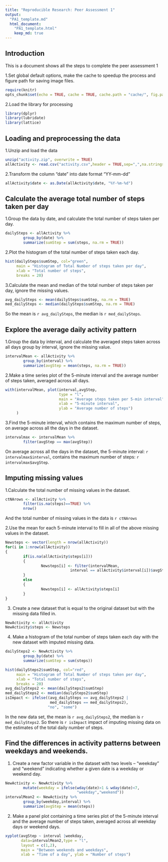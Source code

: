 ```yaml
---
title: "Reproducible Research: Peer Assessment 1"
output: 
  "PA1_template.md"
  html_document: 
    "PA1_template.html"
    keep_md: true
---
```

## Introduction
This is a document shows all the steps to complete the peer assessment 1

1.Set global default options, make the cache to speedup the process and figure path for saving image files.
```r
require(knitr)
opts_chunk$set(echo = TRUE, cache = TRUE, cache.path = "cache/", fig.path = "figure/", fig.width = 6, fig.height = 6)
```

2.Load the library for processing
```r
library(dplyr)
library(lubridate)
library(lattice)
```

## Loading and preprocessing the data
1.Unzip and load the data
```r
unzip("activity.zip", overwrite = TRUE)
allActivity <- read.csv("activity.csv",header = TRUE,sep=",",na.strings = "NA", stringsAsFactors = FALSE)
```

2.Transform the column "date" into date format "YY-mm-dd"
```r
allActivity$date <- as.Date(allActivity$date, "%Y-%m-%d")
```

## Calculate the average total number of steps taken per day
1.Group the data by date, and calculate the total number of steps taken per day. 
```r
dailySteps <- allActivity %>%
        group_by(date) %>%
        summarize(sumStep = sum(steps, na.rm = TRUE))
```

2.Plot the histogram of the total number of steps taken each day.
```r
hist(dailySteps$sumStep, col="green", 
     main = "Histogram of Total Number of steps taken per day",
     xlab = "Total number of steps",
     breaks = 20)
```

3.Calculate the mean and median of the total number of steps taken per day, ignore the missing values.
```r
avg_dailySteps <- mean(dailySteps$sumStep, na.rm = TRUE)
med_dailySteps <- median(dailySteps$sumStep, na.rm = TRUE)
```
So the mean is `r avg_dailySteps`, the median is `r med_dailySteps`.


## Explore the average daily activity pattern
1.Group the data by interval, and calculate the averaged steps taken across all days group by interval, ignore the missing value.
```r
intervalMean <- allActivity %>%
        group_by(interval) %>%
        summarize(avgStep = mean(steps, na.rm = TRUE))
```

2.Make a time series plot of the 5-minute interval and the average number of steps taken, averaged across all days.
```r
with(intervalMean, plot(interval,avgStep,
                        type = "l",
                        main = "Average steps taken per 5-min interval",
                        xlab = "5-minute interval",
                        ylab = "Average number of steps")
     )
```

3.Find the 5-minute interval, which contains the maximum number of steps, on average across all the days in the dataset.
```r
intervalmax <- intervalMean %>%
        filter(avgStep == max(avgStep))

```
On average across all the days in the dataset, the 5-minute interval: `r intervalmax$interval`, contains the maximum number of steps: `r intervalmax$avgStep`.


## Imputing missing values
1.Calculate the total number of missing values in the dataset.
```r
ctNArows <- allActivity %>%
        filter(is.na(steps)==TRUE) %>%
        nrow()
```
And the total number of missing values in the data is `r ctNArows`

2.Use the mean for each 5-minute interval to fill in all of the above missing values in the dataset.
```r
Newsteps <- vector(length = nrow(allActivity))
for(i in 1:nrow(allActivity))
{
        if(is.na(allActivity$steps[i]))
        {
                Newsteps[i] <- filter(intervalMean, 
                             interval == allActivity$interval[i])$avgStep
        }
        else
        {
                Newsteps[i] <- allActivity$steps[i]
        }
}
```

3. Create a new dataset that is equal to the original dataset but with the missing data filled in.
```r
NewActivity <- allActivity
NewActivity$steps <- Newsteps
```

4. Make a histogram of the total number of steps taken each day with the new dataset with imputed missing data.
```r
dailySteps2 <- NewActivity %>%
        group_by(date) %>%
        summarize(sumStep = sum(steps))            

hist(dailySteps2$sumStep, col="red", 
     main = "Histogram of Total Number of steps taken per day",
     xlab = "Total number of steps",
     breaks = 20)
avg_dailySteps2 <- mean(dailySteps2$sumStep)
med_dailySteps2 <- median(dailySteps2$sumStep)
isImpact <- ifelse((avg_dailySteps == avg_dailySteps2 |
                    med_dailySteps == med_dailySteps2),
                   "no", "some")
```
In the new data set, the mean is `r avg_dailySteps2`, the median is `r med_dailySteps2`.
So there is `r isImpact` impact of imputing missing data on the estimates of the total daily number of steps.

## Find the differences in activity patterns between weekdays and weekends.
1. Create a new factor variable in the dataset with two levels -- "weekday" and "weekend" indicating whether a given date is a weekday or weekend day.
```r
NewActivity <- NewActivity %>% 
        mutate(weekday = ifelse(wday(date)>1 & wday(date)<7,
                                "weekday","weekend"))
intervalMean2 <- NewActivity %>%
        group_by(weekday,interval) %>%
        summarize(avgStep = mean(steps)) 
```

2. Make a panel plot containing a time series plot of the 5-minute interval and the average number of steps taken, averaged across all weekday days or weekend days.
```r
xyplot(avgStep ~ interval |weekday, 
       data=intervalMean2,type = "l", 
       layout = c(1,2), 
       main = "Between weekends and weekdays", 
       xlab = "Time of a day", ylab = "Number of steps")
```

